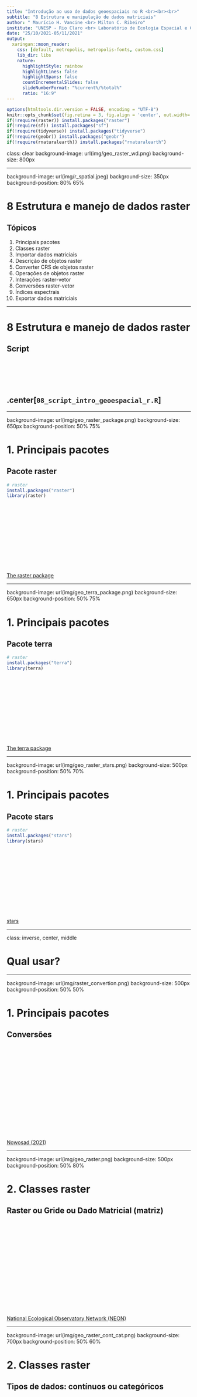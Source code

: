 ```yaml
---
title: "Introdução ao uso de dados geoespaciais no R <br><br><br>"
subtitle: "8 Estrutura e manipulação de dados matriciais"
author: " Maurício H. Vancine <br> Milton C. Ribeiro"
institute: "UNESP - Rio Claro <br> Laboratório de Ecologia Espacial e Conservação (LEEC)"
date: "25/10/2021-05/11/2021"
output:
  xaringan::moon_reader:
    css: [default, metropolis, metropolis-fonts, custom.css]
    lib_dir: libs
    nature:
      highlightStyle: rainbow
      highlightLines: false
      highlightSpans: false
      countIncrementalSlides: false
      slideNumberFormat: "%current%/%total%"
      ratio: "16:9"   
---
```


```r
options(htmltools.dir.version = FALSE, encoding = "UTF-8")
knitr::opts_chunk$set(fig.retina = 3, fig.align = 'center', out.width='30%', warning = FALSE, message = FALSE, eval = TRUE)
if(!require(raster)) install.packages("raster")
if(!require(sf)) install.packages("sf")
if(!require(tidyverse)) install.packages("tidyverse")
if(!require(geobr)) install.packages("geobr")
if(!require(rnaturalearth)) install.packages("rnaturalearth")
```

class: clear
background-image: url(img/geo_raster_wd.png)
background-size: 800px

---

background-image: url(img/r_spatial.jpeg)
background-size: 350px
background-position: 80% 65%

# 8 Estrutura e manejo de dados raster

## Tópicos

1. Principais pacotes
1. Classes raster
1. Importar dados matriciais
1. Descrição de objetos raster
1. Converter CRS de objetos raster
1. Operações de objetos raster
1. Interações raster-vetor
1. Conversões raster-vetor
1. Índices espectrais
1. Exportar dados matriciais

---

# 8 Estrutura e manejo de dados raster

## Script

<br><br><br><br>

## .center[`08_script_intro_geoespacial_r.R`]

---

background-image: url(img/geo_raster_package.png)
background-size: 650px
background-position: 50% 75%

# 1. Principais pacotes

## Pacote raster
```r
# raster
install.packages("raster")
library(raster)
```

<br><br><br><br><br><br><br><br><br><br><br>
[The raster package](https://rspatial.org/raster/pkg/)

---

background-image: url(img/geo_terra_package.png)
background-size: 650px
background-position: 50% 75%

# 1. Principais pacotes

## Pacote terra
```r
# raster
install.packages("terra")
library(terra)
```

<br><br><br><br><br><br><br><br><br><br><br>
[The terra package](https://rspatial.org/terra/pkg/)

---

background-image: url(img/geo_raster_stars.png)
background-size: 500px
background-position: 50% 70%

# 1. Principais pacotes

## Pacote stars
```r
# raster
install.packages("stars")
library(stars)
```

<br><br><br><br><br><br><br><br><br><br><br>
[stars](https://r-spatial.github.io/stars/)

---

class: inverse, center, middle

# Qual usar?

---

background-image: url(img/raster_convertion.png)
background-size: 500px
background-position: 50% 50%

# 1. Principais pacotes 

## Conversões

<br><br><br><br><br><br><br><br><br><br><br><br><br><br><br>
[Nowosad (2021)](https://geocompr.github.io/post/2021/spatial-classes-conversion/)

---

background-image: url(img/geo_raster.png)
background-size: 500px
background-position: 50% 80%

# 2. Classes raster

## Raster ou Gride ou Dado Matricial (matriz)

<br><br><br><br><br><br><br><br><br><br><br><br><br><br><br>
[National Ecological Observatory Network (NEON)](https://www.neonscience.org/resources/learning-hub/tutorials/dc-raster-data-r)

---

background-image: url(img/geo_raster_cont_cat.png)
background-size: 700px
background-position: 50% 60%

# 2. Classes raster

## Tipos de dados: contínuos ou categóricos

<br><br><br><br><br><br><br><br><br><br><br><br><br><br><br>
[Lovelace et al. (2020)](https://geocompr.robinlovelace.net/)

---

background-image: url(img/geo_raster_plot.png)
background-size: 800px
background-position: 50% 70%

# 2. Classes raster

## Valores

<br><br><br><br><br><br><br><br><br><br><br><br><br><br><br>
[Lovelace et al. (2020)](https://geocompr.robinlovelace.net/)

---

background-image: url(img/geo_raster_single_multi_raster.png)
background-size: 800px
background-position: 50% 60%

# 2. Classes raster

## RasterLayer, RasterStack ou RasterBrick

<br><br><br><br><br><br><br><br><br><br><br><br><br><br><br>
[National Ecological Observatory Network (NEON)](https://www.neonscience.org/resources/learning-hub/tutorials/dc-raster-data-r)

---

background-image: url(img/geo_raster_single_raster.png)
background-size: 400px
background-position: 50% 60%

# 2. Classes raster

## RasterLayer

### A classe **RasterLayer** representa apenas uma camada raster

<br><br><br><br><br><br><br><br><br><br><br><br><br>
[National Ecological Observatory Network (NEON)](https://www.neonscience.org/resources/learning-hub/tutorials/dc-raster-data-r)

---

# 2. Classes raster

## RasterLayer

### A classe **RasterLayer** representa apenas uma camada raster

```r
# volcano
volcano
```

---

# 2. Classes raster

## RasterLayer

### A classe **RasterLayer** representa apenas uma camada raster

```r
# raster layer
ra_layer <- raster::raster(volcano)
ra_layer
```

---

# 2. Classes raster

## RasterLayer

### A classe **RasterLayer** representa apenas uma camada raster

```r
# plot
plot(ra_layer)
```

---

# 2. Classes raster

## RasterLayer

### A classe **RasterLayer** representa apenas uma camada raster

```r
# plot
plot(ra_layer, col = viridis::viridis(10))
```

---

# 2. Classes raster

## RasterLayer

### A classe **RasterLayer** representa apenas uma camada raster

```r
# plot
plot(ra_layer, col = viridis::viridis(100))
```

---

background-image: url(img/geo_raster_multi_raster.png)
background-size: 400px
background-position: 50% 90%

# 2. Classes raster

## RasterStack

### A classe **RasterStack** é uma lista de **RasterLayer** com extensão e resolução iguais

<br><br><br><br><br><br><br><br><br><br><br><br><br>
[National Ecological Observatory Network (NEON)](https://www.neonscience.org/resources/learning-hub/tutorials/dc-raster-data-r)

---

# 2. Classes raster

## RasterStack

```r
# raster stack
ra_layer1 <- ra_layer
ra_layer2 <- ra_layer * ra_layer
ra_layer3 <- sqrt(ra_layer)
ra_layer4 <- log10(ra_layer)

ra_stack <- raster::stack(ra_layer1, 
                          ra_layer2, 
                          ra_layer3, 
                          ra_layer4)
ra_stack
```

---

# 2. Classes raster

## RasterStack

```r
# plot
plot(ra_stack, col = viridis::viridis(100))
```

---

background-image: url(img/geo_raster_multi_raster.png)
background-size: 400px
background-position: 50% 90%

# 2. Classes raster

## RasterBrick

### A classe **RasterStack** é uma lista de **RasterLayer** com extensão e resolução iguais

---

background-image: url(img/geo_raster_brick.png)
background-size: 700px
background-position: 50% 75%

# 2. Classes raster

## RasterBrick

### A principal diferença entre **RasterStack** e **RasterBrick** é que o segundo é vinculado a um **único arquivo (multicamadas)**

<br><br><br><br><br><br><br><br><br><br><br><br>
[National Ecological Observatory Network (NEON)](https://www.neonscience.org/resources/learning-hub/tutorials/dc-raster-data-r)

---

# 2. Classes raster

## RasterBrick

```r
# raster brick
ra_layer1 <- ra_layer
ra_layer2 <- ra_layer * ra_layer
ra_layer3 <- sqrt(ra_layer)
ra_layer4 <- log10(ra_layer)

ra_brick <- raster::brick(ra_layer1, 
                          ra_layer2, 
                          ra_layer3, 
                          ra_layer4)
ra_brick
```

---

# 2. Classes raster

## RasterBrick

```r
# plot
plot(ra_brick, col = viridis::viridis(100))
```

---

background-image: url(img/geo_raster_dem01.png), url(img/geo_dem.webp)
background-size: 350px, 700px
background-position: 5% 75%, 80% 75%

# 3. Importar dados matriciais

## MDE (Modelo Digital de Elevação) 

> Infere a **elevação** por sensores ativos - MDT (Modelo Digital de Terreno) e MDS (Modelo Digital de Superfície)

<br><br><br><br><br><br><br><br><br><br><br><br><br><br>
[Guth et al. (2021)](https://doi.org/10.3390/rs13183581)

---

background-image: url(img/geo_raster_srtm01.png), url(img/geo_raster_srtm02.png), url(img/geo_raster_srtm03.png), url(img/geo_srtm.jpg)
background-size: 450px, 300px, 350px, 300px
background-position: 5% 55%, 55% 25%, 95% 50%, 55% 75%

# 3. Importar dados matriciais

## SRTM (*Shuttle Radar Topography Mission*) 

<br><br><br><br><br><br><br><br><br><br><br><br><br><br><br>
[Farr et al. (2007)](https://doi.org/10.1002/joc.5086), [Guth et al. (2021)](https://doi.org/10.3390/rs13183581)

---

# 3. Importar dados matriciais

## Importar uma camada

### RasterLayer

```r
# importar raster
dem <- raster::raster(here::here("03_dados", "raster", "srtm_27_17.tif"))
dem
```

---

# 3. Importar dados matriciais

## Importar uma camada

### Rio Claro/SP

```r
# rio claro
rc_2020 <- geobr::read_municipality(code_muni = 3543907, showProgress = FALSE) %>% 
  sf::st_transform(crs = 4326)
rc_2020
```

---

# 3. Importar dados matriciais

## Importar uma camada

### RasterLayer

```r
# plot
plot(dem, col = viridis::viridis(10))
plot(rc_2020$geom, col = NA, border = "red", lwd = 2, add = TRUE)
```

---

background-image: url(img/geo_raster_crop_mask_buffer_square.png)
background-size: 700px
background-position: 50% 70%

# 3. Importar dados matriciais

## Importar uma camada

### Ajuste do limite do RasterLayer

<br><br><br><br><br><br><br><br><br><br><br><br><br>
[National Ecological Observatory Network (NEON)](https://www.neonscience.org/resources/learning-hub/tutorials/dc-raster-data-r)

---

# 3. Importar dados matriciais

## Importar uma camada

### Ajuste do limite do RasterLayer

```r
# ajuste do limite
dem_rc <- raster::crop(dem, rc_2020)
dem_rc
```

---

# 3. Importar dados matriciais

## Importar uma camada

### Ajuste do limite do RasterLayer

```r
# plot
plot(dem_rc, col = viridis::viridis(10))
plot(rc_2020$geom, col = NA, border = "red", lwd = 2, add = TRUE)
```

---

background-image: url(img/geo_raster_wc_artigo.png)
background-size: 700px
background-position: 50% 70%

# 3. Importar dados matriciais

## O que é o WorldClim?

- Principal bases de **dados climáticos** para o mundo
- Dados temporais de **temperatura e precipitação**
- Construído a partir de dados de **estações meteorológicas, interpolação e topografia**
- Principal forma de uso: **variáveis bioclimáticas**

<br><br><br><br><br><br><br><br><br><br>
[Fick & Hijmans (2017)](https://doi.org/10.1002/joc.5086)

---

background-image: url(img/geo_raster_wc_method.png), url(img/geo_raster_wc_mapas.png)
background-size: 550px, 400px
background-position: 15% 60%, 85% 55%

# 3. Importar dados matriciais

## Estações meteorológicas e interpolação

<br><br><br><br><br><br><br><br><br><br><br><br><br><br><br>
[Fick & Hijmans (2017)](https://doi.org/10.1002/joc.5086)

---

background-image: url(img/geo_raster_bioclim.png)
background-size: 570px
background-position: 50% 75%

# 3. Importar dados matriciais

## Variáveis bioclimáticas

- São **19 variáveis** relacionadas com a **biologia das organismos**

- Combinações temporais de **temperatura (BIO01-BIO11)** e **precipitação (BIO12-BIO19)**

<br><br><br><br><br><br><br><br><br><br><br><br>
[Fick & Hijmans (2017)](https://doi.org/10.1002/joc.5086)

---

background-image: url(img/geo_raster_bio01.png)
background-size: 1000px
background-position: 50% 75%

# 3. Importar dados matriciais

## Variáveis bioclimáticas

### BIO01: Temperatura média anual (º C)

<br><br><br><br><br><br><br><br><br><br><br><br><br>
[Fick & Hijmans (2017)](https://doi.org/10.1002/joc.5086)

---

background-image: url(img/geo_raster_merraclim.jpg)
background-size: 1000px
background-position: 50% 65%

# 3. Importar dados matriciais

## Variáveis Bioclimáticas

### Disponível em **várias resoluções** e **períodos (passado, presente e futuro)**

<br><br><br><br><br><br><br><br><br><br><br><br><br>
[Vega (2017)](https://www.nature.com/articles/sdata201778)

---

background-image: url(img/geo_raster_worldclim.png)
background-size: 800px
background-position: 50% 55%

# 3. Importar dados matriciais

## Site

<br><br><br><br><br><br><br><br><br><br><br><br><br><br><br>
[WorldClim](https://www.worldclim.org/)

---

# 3. Importar dados matriciais

## Importar várias camadas

### Listar arquivos

```r
# listar arquivos
files <- dir(path = here::here("03_dados", "raster"), pattern = "wc", full.names = TRUE) %>% 
  grep(".tif", ., value = TRUE)
files
```

---

# 3. Importar dados matriciais

## Importar várias camadas

### RasterStack

```r
# importar
bioclim <- raster::stack(files)
bioclim
```

---

# 3. Importar dados matriciais

## Importar várias camadas

### RasterStack

```r
# plot
plot(bioclim[[1:2]], col = viridis::viridis(10))
```

---

background-image: url(img/geo_landsat.jpg)
background-size: 600px
background-position: 50% 80%

# 3. Importar dados matriciais

## Imagens de satélite

### Landsat

- Série de satélites dedicado exclusivamente à observação dos **recursos naturais terrestres**, desenvolvido pela NASA

---

background-image: url(img/geo_rs_landsat_timeline.gif)
background-size: 700px
background-position: 50% 80%

# 3. Importar dados matriciais

## Imagens de satélite

### Landsat - 9 Missões

<br><br><br><br><br><br><br><br><br><br><br><br><br>
[landsat-9](https://landsat.gsfc.nasa.gov/landsat-9)

---

background-image: url(img/geo_sr_landsat8.png), url(img/geo_rs_spectrum_satelites_landsat.png), url(img/geo_landsat_composition_bands.png)
background-size: 250px, 650px, 500px
background-position: 10% 35%, 4% 99%, 95% 75%

# 3. Importar dados matriciais

## Imagens de satélite

### Landsat 8 - Bandas

---

background-image: url(img/geo_sr_landsat8.png), url(img/geo_rs_bands.jpg)
background-size: 300px, 600px
background-position: 90% 20%, 50% 80%

# 3. Importar dados matriciais

## Imagens de satélite

### Landsat 8 - Bandas como camadas

---

# 3. Importar dados matriciais

## Importar várias camadas

### RasterBrick

```r
# importar
landsat_rc <- raster::brick(here::here("03_dados", "imagem", "landsat_rc.tif"))
landsat_rc
```

---

# 3. Importar dados matriciais

## Importar várias camadas

### RasterBrick

```r
# plot
plot(landsat_rc$landsat_rc.2)
```

---

# 3. Importar dados matriciais

## Importar várias camadas

### RasterBrick

```r
# plot - cores naturais
plotRGB(landsat_rc, r = 4, g = 3, b = 2, stretch = "hist")
```

---

# 3. Importar dados matriciais

## Importar várias camadas

### RasterBrick

```r
# plot - falsa cor infravermelho
plotRGB(landsat_rc, r = 5, g = 4, b = 3, stretch = "hist")
```

---

# 3. Importar dados matriciais

## Importar várias camadas

### RasterBrick

```r
# plot - cores naturais simuladas
plotRGB(landsat_rc, r = 7, g = 6, b = 4, stretch = "hist")
```

---

# 3. Importar dados matriciais

## Importar várias camadas

### RasterBrick

```r
# plot - cores naturais simuladas
plotRGB(landsat_rc, r = 6, g = 5, b = 4, stretch = "hist")
```

---

# 3. Importar dados matriciais

## Importar várias camadas

### RasterBrick

```r
# plot - cores naturais simuladas
plotRGB(landsat_rc, r = 7, g = 5, b = 3, stretch = "hist")
```

---

# 4. Descrição de objetos raster

## Informações geográficas

```r
# rio claro
dem_rc
```

- *class*: classe raster do objeto
- *dimensions*: número de linhas, colunas, células e camadas
- *resolution*: largura e altura da célula
- *extent*: coordenadas mínimas e máximas da longitude e latitude
- *crs*: Sistema de Referência de Coordenadas
- *source*: fonte dos dados (memória ou disco)
- *names*: nome das camadas
- *values*: valores máximos e mínimos das células

---

# 4. Descrição de objetos raster

## Informações geográficas

#### Classe

```r
# classe
class(dem_rc)
```

--

#### Dimensões

```r
# dimensoes
dim(dem_rc)
```

--

#### Número de camadas

```r
# numero de camadas
nlayers(dem_rc)
```

---

background-image: url(img/geo_raster.png)
background-size: 450px
background-position: 50% 80%

# 4. Descrição de objetos raster

## Informações geográficas

### Número de linhas, colunas e células

<br><br><br><br><br><br><br><br><br><br><br><br><br>
[National Ecological Observatory Network (NEON)](https://www.neonscience.org/resources/learning-hub/tutorials/dc-raster-data-r)

---

# 4. Descrição de objetos raster

## Informações geográficas

#### Número de linhas

```r
# numero de linhas
nrow(dem_rc)
```

--

#### Número de colunas

```r
# numero de colunas
ncol(dem_rc)
```

--

#### Número de células

```r
# numero de celulas
ncell(dem_rc)
```

---

background-image: url(img/geo_raster_resolution.png)
background-size: 700px
background-position: 60% 65%

# 4. Descrição de objetos raster

## Informações geográficas

### Resolução

<br><br><br><br><br><br><br><br><br><br><br><br><br>
[National Ecological Observatory Network (NEON)](https://www.neonscience.org/resources/learning-hub/tutorials/dc-raster-data-r)

---

# 4. Descrição de objetos raster

## Informações geográficas

### Resolução

```r
# resolucao do raster
res(dem_rc)
```

--

```r
# resolucao do stack
res(bioclim)
```

---

background-image: url(img/geo_raster_extent.png)
background-size: 500px
background-position: 50% 60%

# 4. Descrição de objetos raster

## Informações geográficas

### Extensão

<br><br><br><br><br><br><br><br><br><br><br><br><br>
[National Ecological Observatory Network (NEON)](https://www.neonscience.org/resources/learning-hub/tutorials/dc-raster-data-r)

---

# 4. Descrição de objetos raster

## Informações geográficas

### Extensão

```r
# extensao do raster
extent(dem_rc)
```

--

```r
# extensao do stack
extent(bioclim)
```

---

# 4. Descrição de objetos raster

## Informações geográficas

### Projeção

```r
# projecao
projection(dem_rc)
```

--

```r
# projecao
projection(bioclim)
```

---

# 4. Descrição de objetos raster

## Informações geográficas

### Nomes

```r
# nomes da camada do raster
names(dem_rc)
```

--

```r
# nomes das camadas do stack
names(bioclim)
```

---

background-image: url(img/geo_raster_values.gif)
background-size: 650px
background-position: 50% 70%

# 4. Descrição de objetos raster

## Informações geográficas

### Valores

<br><br><br><br><br><br><br><br><br><br><br><br><br>
[Raster basics - ESRI](https://desktop.arcgis.com/en/arcmap/10.3/manage-data/geodatabases/raster-basics.htm)

---

# 4. Descrição de objetos raster

## Informações geográficas

### Valores

```r
# valores do raster
getValues(dem_rc) %>% head()
```

--

```r
# valores do raster
values(dem_rc) %>% head()
```

--

```r
# valores do raster
dem_rc[] %>% head()
```

---

# 4. Descrição de objetos raster

## Informações geográficas

### Valores

```r
# valores do raster - histograma
dem_rc %>% 
  raster::values() %>% 
  hist(col = "steelblue", border = "white", main = NA, xlab = "Elevação (m)", ylab = "Frequência")
```

---

# 4. Descrição de objetos raster

## Informações geográficas

### Valores

```r
# valores do stack
values(bioclim[[1:3]]) %>% head()
```

---

# 4. Descrição de objetos raster

## Informações geográficas

### Valores

```r
# valores do stack - grafico pareado
bioclim[[1:3]] %>% 
  raster::values() %>% 
  tibble::as_tibble() %>% 
  dplyr::sample_n(1e3) %>% 
  pairs(cex = 1.4, pch = 20, col = adjustcolor("steelblue", .7))
```

---

background-image: url(img/geo_raster_reprojection.png)
background-size: 550px
background-position: 50% 50%

# 5. Converter CRS de objetos raster

## Reprojeção

<br><br><br><br><br><br><br><br><br><br><br><br><br><br><br>
[Hardware Implementation of the Video Polynomial Transformation + LPF](http://vlsi.eelabs.technion.ac.il/projects/hardware-implementation-of-the-video-polynomial-transformation-lpf/)

---

background-image: url(img/geo_raster_crs.png)
background-size: 800px
background-position: 50% 90%

# 5. Converter CRS de objetos raster

## Reprojeção

1. Reprojeção vetorial de centroides celulares (muda a **posição e tamanho** do pixel)
1. Cálculo de novos valores dos pixels por meio de reamostragem (muda o **valor** do pixel)

<br><br><br><br><br><br><br><br><br><br><br><br>
[Lovelace et al. (2020)](https://geocompr.robinlovelace.net/)

---

# 5. Converter CRS de objetos raster

## Converter CRS local

### WGS84/GCS -> SIRGAS2000/UTM23s (proj4string)

```r
# projecao do raster
raster::projection(dem_rc)
raster::crs(dem_rc)
```

---

background-image: url(img/geo_utm_zones.png)
background-size: 500px
background-position: 50% 80%

# 5. Converter CRS de objetos raster

## Converter CRS local

### WGS84/GCS -> SIRGAS2000/UTM23s (proj4string)

```r
# proj4string utm 23s
utm23s <- "+init=epsg:31983"
```

<br><br><br><br><br><br><br><br><br><br>
[EPSG: 32723](https://epsg.io/32723)
[ESRI (2021)](https://pro.arcgis.com/en/pro-app/help/mapping/properties/transverse-mercator.htm)

---

# 5. Converter CRS de objetos raster

## Converter CRS local

### WGS84/GCS -> SIRGAS2000/UTM23s (proj4string)

```r
# reprojecao
dem_rc_utm23s <- raster::projectRaster(dem_rc, crs = utm23s)
dem_rc_utm23s
```

---

# 5. Converter CRS de objetos raster

## Converter CRS local - especificando parâmetros

### WGS84/GCS -> SIRGAS2000/UTM23s (proj4string)

```r
# reprojecao
dem_rc_utm23s <- raster::projectRaster(dem_rc, crs = utm23s, res = 90, method = "bilinear")
dem_rc_utm23s
```

---

# 5. Converter CRS de objetos raster

## Converter CRS local - especificando parâmetros

### WGS84/GCS -> SIRGAS2000/UTM23s (proj4string)

```r
# reprojecao de vector
rc_2020_utm23s <- sf::st_transform(rc_2020, crs = utm23s)
rc_2020_utm23s
```

---

# 5. Converter CRS de objetos raster

## Converter CRS local

### WGS84/GCS -> SIRGAS2000/UTM23s (proj4string)

```r
# plot
plot(dem_rc_utm23s, col = viridis::viridis(10))
plot(rc_2020_utm23s$geom, col = NA, border = "red", lwd = 2, add = TRUE)
```

---

# 5. Converter CRS de objetos raster

## Converter CRS global

### Datum WGS84 e coordenadas geográficas

```r
# WGS84/GCS
bioclim$wc2.1_10m_bio_1
```

---

# 5. Converter CRS de objetos raster

## Converter CRS global

### Datum WGS84 e coordenadas geográficas

```r
# plot
plot(bioclim$wc2.1_10m_bio_1, col = viridis::viridis(10))
```

---

background-image: url(img/geo_proj_moll.png)
background-size: 500px
background-position: 50% 70%

# 5. Converter CRS de objetos raster

## Converter CRS global

### Projeção de Mollweide: preserva as relações de área

```r
# proj4string mollweide
moll <- "+proj=moll"
```

<br><br><br><br><br><br><br><br><br><br>
[EPSG: 54009](https://epsg.io/54009)
[ESRI (2021)](https://pro.arcgis.com/en/pro-app/help/mapping/properties/mollweide.html)

---

# 5. Converter CRS de objetos raster

## Converter CRS global

### Projeção de Mollweide

```r
# reprojecao
bio01_moll <- raster::projectRaster(bioclim$wc2.1_10m_bio_1, crs = moll, res = 25e3, method = "bilinear")
bio01_moll
```

---

# 5. Converter CRS de objetos raster

## Converter CRS global

### Projeção de Mollweide

```r
# plot
plot(bio01_moll, col = viridis::viridis(10))
```

---

background-image: url(img/geo_proj_laea.png)
background-size: 280px
background-position: 50% 75%

# 5. Converter CRS de objetos raster

## Converter CRS global

### Projeção Azimutal de Lambert: preserva os tamanhos e senso de direção (centro)

```r
# proj4string lambert 
laea <- "+proj=laea +x_0=0 +y_0=0 +lon_0=0 +lat_0=0"
```

<br><br><br><br><br><br><br><br>
[ESRI(2021)](https://pro.arcgis.com/en/pro-app/help/mapping/properties/lambert-azimuthal-equal-area.html)

---

# 5. Converter CRS de objetos raster

## Converter CRS global

### Projeção Azimutal de Lambert: preserva os tamanhos e senso de direção (centro)

```r
# reprojecao
bio01_laea <- raster::projectRaster(bioclim$wc2.1_10m_bio_1, crs = laea, res = 25e3, method = "bilinear")
bio01_laea
```

---

# 5. Converter CRS de objetos raster

## Converter CRS global

### Projeção Azimutal de Lambert: preserva os tamanhos e senso de direção (centro)

```r
# plot
plot(bio01_laea, col = viridis::viridis(10))
```

---

background-image: url(img/geo_raster_focal.png), url(img/geo_raster_aggregate.png)
background-size: 450px, 460px
background-position: 15% 80%, 85% 80%

# 6. Operações de objetos raster

## As operações podem ser separadas em três tipos

### **1. Operações de atributos**: acessar valores, camadas e nome das camadas
### **2. Operações espaciais**: aplicar regras espaciais para mudar valores dos pixels
### **3. Operações geométricas**: mudar a posição, tamanho e número dos pixels

<br><br><br><br><br><br><br><br><br>
[Lovelace et al. (2020)](https://geocompr.robinlovelace.net/)

---

background-image: url(img/geo_raster_values.png)
background-size: 600px
background-position: 95% 105%

# 6. Operações de objetos raster

## **1. Operações de atributos**

### Modificação de objetos *raster* baseado em **informações não espaciais**, como **valores das células e nome das camadas**

### **Operações**

### *1.1. Subconjunto de células ou camadas*
### *1.2. Renomear camadas*
### *1.3. Estatística das células*

<br><br><br>
[Lovelace et al. (2020)](https://geocompr.robinlovelace.net/)

---

# 6. Operações de objetos raster

## **1. Operações de atributos**

### *1.1. Subconjunto - Seleção de valores*

```r
# raster - linha 1 e coluna 1
dem_rc[1, 1]
```

--

```r
# celula 1
dem_rc[1]
```

---

# 6. Operações de objetos raster

## **1. Operações de atributos**

### *1.1. Subconjunto - Seleção de valores*

```r
# stack - linha 1 e coluna 1
bioclim[1, 1]
```

---

# 6. Operações de objetos raster

## **1. Operações de atributos**

### *1.1. Subconjunto - Seleção de valores*

```r
# celula 1
bioclim[1]
```

---

# 6. Operações de objetos raster

## **1. Operações de atributos**

### *1.1. Subconjunto - Seleção de camadas*

```r
# selecao de camada num objeto stack utilizando a funcao subset
bioclim_bio01 <- raster::subset(bioclim, "wc2.1_10m_bio_1")
bioclim_bio01
```

---

# 6. Operações de objetos raster

## **1. Operações de atributos**

### *1.1. Subconjunto - Seleção de camadas*

```r
# selecao de camada num objeto stack utilizando a funcao raster
bioclim_bio01 <- raster::raster(bioclim, layer = 1)
bioclim_bio01
```

---

# 6. Operações de objetos raster

## **1. Operações de atributos**

### *1.1. Subconjunto - Seleção de camadas*

```r
# selecao de camada num objeto stack utilizando os operadores [[]] e o nome
bioclim_bio01 <- bioclim[["wc2.1_10m_bio_1"]]
bioclim_bio01
```

---

# 6. Operações de objetos raster

## **1. Operações de atributos**

### *1.1. Subconjunto - Seleção de camadas*

```r
# selecao de camada num objeto stack utilizando os operadores [[]] e a posicao
bioclim_bio01 <- bioclim[[1]]
bioclim_bio01
```

---

# 6. Operações de objetos raster

## **1. Operações de atributos**

### *1.1. Subconjunto - Seleção de camadas*

```r
# selecao de camada num objeto stack utilizando o operador $
bioclim_bio01 <- bioclim$wc2.1_10m_bio_1
bioclim_bio01
```

---

# 6. Operações de objetos raster

## **1. Operações de atributos**

### *1.1. Subconjunto - Seleção de camadas*

```r
# plot
plot(bioclim_bio01, col = viridis::viridis(10))
```

---

# 6. Operações de objetos raster

## **1. Operações de atributos**

### *1.2. Renomear camadas*

```r
# nomes
names(dem_rc)
```

--

```r
# renomear
names(dem_rc) <- "elevation"
```

--

```r
# nomes
names(dem_rc)
```

---

# 6. Operações de objetos raster

## **1. Operações de atributos**

### *1.2. Renomear camadas*

```r
# nomes
names(bioclim)
```

--

```r
# renomear
names(bioclim) <- c("bio01", paste0("bio", 10:19), paste0("bio0", 2:9))
```

--

```r
# nomes
names(bioclim)
```

---

# 6. Operações de objetos raster

## **1. Operações de atributos**

### *1.3. Estatística das células - Média*

```r
# media de todas as celulas de altitude
raster::cellStats(x = dem_rc, stat = mean)
```

--

```r
# media de todas as celulas de cada camada bioclimatica
raster::cellStats(x = bioclim, stat = mean)
```

---

# 6. Operações de objetos raster

## **1. Operações de atributos**

### *1.3. Estatística das células - Frequência*

```r
# frequencia das celulas
raster::freq(x = dem_rc) %>% head()
```

---

# 6. Operações de objetos raster

## **1. Operações de atributos**

### *1.3. Estatística das células - Frequência*

```r
# frequencia das celulas
raster::freq(x = bioclim[[1]]) %>% head()
```

---

background-image: url(img/geo_zonal.png)
background-size: 330px
background-position: 85% 80%

# 6. Operações de objetos raster

## **2. Operações espaciais**

### Aplicação de **regras espaciais** para **mudar valores dos pixels**, geralmente com o intuito de **resumir as informações das células**

<br>

### **Operações**

*2.1. Operações locais (por célula)*  
*2.2. Operações focais (por bloco de múltiplas células regulares - e.g. 3x3)*  
*2.3. Operações zonais (por bloco de múltiplas células irregulares)*  
*2.4. Operações globais (por um ou vários rasters inteiros)*

<br><br><br>
[The Zonal Statistics function](http://www.geography.hunter.cuny.edu/~jochen/GTECH361/lectures/lecture11/concepts/Zonal%20Statistics.htm)

---

# 6. Operações de objetos raster

## **2. Operações espaciais**

### *2.1. Operações locais - Álgebra de raster*

```r
# soma
dem_rc2 <- dem_rc + dem_rc
dem_rc2
```

---

# 6. Operações de objetos raster

## **2. Operações espaciais**

### *2.1. Operações locais - Álgebra de raster *

```r
# plot
plot(dem_rc2, col = viridis::viridis(10))
plot(rc_2020$geom, col = NA, border = "red", lwd = 2, add = TRUE)
```

---

# 6. Operações de objetos raster

## **2. Operações espaciais**

### *2.1. Operações locais - Álgebra de raster*

```r
# log10
dem_rc_log10 <- log10(dem_rc)
dem_rc_log10
```

---

# 6. Operações de objetos raster

## **2. Operações espaciais**

### *2.1. Operações locais - Álgebra de raster*

```r
# plot
plot(dem_rc_log10, col = viridis::viridis(10))
plot(rc_2020$geom, col = NA, border = "red", lwd = 2, add = TRUE)
```

---

# 6. Operações de objetos raster

## **2. Operações espaciais**

### *2.1. Operações locais - Álgebra de raster - Operador lógico*

```r
# acima de 600
dem_rc_acima_600 <- dem_rc > 600
dem_rc_acima_600
```

---

# 6. Operações de objetos raster

## **2. Operações espaciais**

### *2.1. Operações locais - Álgebra de raster - Operador lógico*

```r
# plot
plot(dem_rc_acima_600, col = viridis::viridis(10))
plot(rc_2020$geom, col = NA, border = "red", lwd = 2, add = TRUE)
```

---

# 6. Operações de objetos raster

## **2. Operações espaciais**

### *2.1. Operações locais - Álgebra de raster - Função `calc()`*

```r
# produto dos pixel - calc
dem_rc_prod <- raster::calc(x = dem_rc, fun = function(x){x * x})
dem_rc_prod 
```

---

# 6. Operações de objetos raster

## **2. Operações espaciais**

### *2.1. Operações locais - Álgebra de raster - Função `calc()`*

```r
# plot
plot(dem_rc_prod, col = viridis::viridis(10))
plot(rc_2020$geom, col = NA, border = "red", lwd = 2, add = TRUE)
```

---

background-image: url(img/geo_raster_reclass.gif)
background-size: 700px
background-position: 50% 65%

# 6. Operações de objetos raster

## **2. Operações espaciais**

### *2.1. Operações locais - Reclassificação*

<br><br><br><br><br><br><br><br><br><br><br><br><br>
[Reclass by individual values - ESRI](https://desktop.arcgis.com/en/arcmap/10.3/tools/spatial-analyst-toolbox/reclass-by-individual-values.htm)

---

# 6. Operações de objetos raster

## **2. Operações espaciais**

###  - Reclassificação

```r
# matriz de reclassificacao
rcl  <- matrix(
  c(400, 600, 1, 
    600, 800, 2, 
    800, 1000, 3), 
  ncol = 3, byrow = TRUE)
rcl
```

---

# 6. Operações de objetos raster

## **2. Operações espaciais**

### *2.1. Operações locais - Reclassificação*

```r
# reclassificao
dem_rc_rcl <- raster::reclassify(x = dem_rc, rcl = rcl)
dem_rc_rcl
```

---

# 6. Operações de objetos raster

## **2. Operações espaciais**

### *2.1. Operações locais - Reclassificação*

```r
# plot
plot(dem_rc_rcl, col = viridis::viridis(10))
plot(rc_2020$geom, col = NA, border = "red", lwd = 2, add = TRUE)
```

---

background-image: url(img/geo_raster_focal.png)
background-size: 700px
background-position: 50% 75%

# 6. Operações de objetos raster

## **2. Operações espaciais**

### *2.2 Operação focal - Janela móvel (Moving window)*

<br><br><br><br><br><br><br><br><br><br><br><br><br>
[Lovelace et al. (2020)](https://geocompr.robinlovelace.net/)

---

background-image: url(img/geo_raster_moving_window.gif)
background-size: 450px
background-position: 50% 70%

# 6. Operações de objetos raster

## **2. Operações espaciais**

### *2.2 Operação focal - Janela móvel (Moving window)*

<br><br><br><br><br><br><br><br><br><br><br><br><br>
[Nowosad & Hesselbarth (2020)](https://r-spatialecology.github.io/ialena-2020/#1)

---

# 6. Operações de objetos raster

## **2. Operações espaciais**

### *2.2 Operação focal - Janela móvel (Moving window)*

```r
# janela movel
dem_rc_focal_sd <- raster::focal(x = dem_rc, w = matrix(data = 1, nrow = 3, ncol = 3), fun = sd)
dem_rc_focal_sd
```

---

# 6. Operações de objetos raster

## **2. Operações espaciais**

### *2.2 Operação focal - Janela móvel (Moving window)*

```r
# plot
plot(dem_rc_focal_sd, col = viridis::viridis(10))
plot(rc_2020$geom, col = NA, border = "red", lwd = 2, add = TRUE)
```

---

# 6. Operações de objetos raster

## **2. Operações espaciais**

### *Declividade (Slope)*

```r
# declividade
dem_rc_dec <- raster::terrain(x = dem_rc, opt = "slope", unit = "degrees")
dem_rc_dec
```

---

background-image: url(img/geo_raster_slope.png), url(img/geo_raster_slope2.jpg), url(img/geo_raster_slope3.png)
background-size: 450px, 450px, 380px
background-position: 80% 10%, 80% 85%, 20% 85%

# 6. Operações de objetos raster

## **2. Operações espaciais**

### *Declividade (Slope)*

---

# 6. Operações de objetos raster

## **2. Operações espaciais**

### *Declividade (Slope)*

```r
# plot
plot(dem_rc_dec, col = viridis::viridis(10))
plot(rc_2020$geom, col = NA, border = "red", lwd = 2, add = TRUE)
```

---

# 6. Operações de objetos raster

## **2. Operações espaciais**

### *2.3. Operações zonais - Estatística por zonas*

```r
# estatistica zonal
dem_rc_zonal <- data.frame(raster::zonal(dem_rc, dem_rc_rcl, fun = "summary"))
dem_rc_zonal
```

---

# 6. Operações de objetos raster

## **2. Operações espaciais**

### *2.3. Operações zonais - Estatística por zonas*

```r
# estatistica zonal
colnames(dem_rc_zonal) <- c("zona", "min", "1qt", "mediana", "media", "3qt", "max")
dem_rc_zonal
```

---

# 6. Operações de objetos raster

## **2. Operações espaciais**

### *2.4. Operações globais - Distância Euclideana*

```r
# reclassificacao
dem_rc_abaixo_500 <- raster::calc(x = dem_rc, fun = function(x) ifelse(x < 500, 1, NA))
dem_rc_abaixo_500
```

---

# 6. Operações de objetos raster

## **2. Operações espaciais**

### *2.4. Operações globais - Distância Euclideana*

```r
# plot
plot(dem_rc_abaixo_500, col = viridis::viridis(10))
plot(rc_2020$geom, col = NA, border = "red", lwd = 2, add = TRUE)
```

---

# 6. Operações de objetos raster

## **2. Operações espaciais**

### *2.4. Operações globais - Distância Euclideana*

```r
# distancia euclideana
dem_rc_global_dist <- raster::distance(dem_rc_abaixo_500)
dem_rc_global_dist
```

---

# 6. Operações de objetos raster

## **2. Operações espaciais**

### *2.4. Operações globais - Distância Euclideana*

```r
# plot
plot(dem_rc_global_dist, col = viridis::viridis(10))
plot(dem_rc_abaixo_500, add = TRUE, col = "white", legend = FALSE)
plot(rc_2020$geom, col = NA, border = "red", lwd = 2, add = TRUE)
```

---

background-image: url(img/geo_raster_aggregate2.png)
background-size: 800px
background-position: 85% 70%

# 6. Operações de objetos raster

## **3. Operações geométricas**

### Envolve mudar a **posição, tamanho e número dos pixels** e **atribuir novos valores**, geralmente aumentando ou diminuindo o tamanho desses pixels

<br>

### **Operações**

### *3.1. Agregação*
### *3.2. Desagregação*
### *3.3. Alinhamento*

---

background-image: url(img/geo_raster_resolution_diff.png), url(img/geo_raster_aggregate.png)
background-size: 600px, 350px
background-position: 50% 40%, 50% 95%

# 6. Operações de objetos raster

## **3. Operações geométricas**

### *Agregação e desagregação*

---

background-image: url(img/geo_raster_long_lat_dist.gif)
background-size: 550px
background-position: 50% 85%

# 6. Operações de objetos raster

## **3. Operações geométricas**

### *Resolução - Relação de graus e distância em metros*

---

# 6. Operações de objetos raster

## **3. Operações geométricas**

### *3.1 Agregação - Aumentar o tamanho do pixel*

```r
# resolucao
res(dem_rc_utm23s)[1]

# agregacao - aumentar o tamanho do pixel
dem_rc_utm23s_agre_media <- raster::aggregate(x = dem_rc_utm23s, fact = 10, fun = "mean")
dem_rc_utm23s_agre_media
```

---

# 6. Operações de objetos raster

## **3. Operações geométricas**

### *3.1. Agregação - Aumentar o tamanho do pixel*

```r
# plot
plot(dem_rc_utm23s_agre_media, col = viridis::viridis(10))
plot(rc_2020_utm23s$geom, col = NA, border = "red", lwd = 2, add = TRUE)
```

---

background-image: url(img/geo_raster_disaggregate.png)
background-size: 700px
background-position: 50% 100%

# 6. Operações de objetos raster

## **3. Operações geométricas**

### 3.2 Desagregação - Diminuir o tamanho do pixel

---

# 6. Operações de objetos raster

## **3. Operações geométricas**

### *3.2. Desagregação - Diminuir o tamanho do pixel*

```r
# resolucao
res(dem_rc_utm23s)[1]

# desagregacao - diminuir o tamanho do pixel
dem_rc_utm23s_dis_bil <- raster::disaggregate(dem_rc_utm23s, fact = 2, fun = "bilinear")
dem_rc_utm23s_dis_bil
```

---

# 6. Operações de objetos raster

## **3. Operações geométricas**

### *3.2. Desagregação - Diminuir o tamanho do pixel*

```r
# plot
plot(dem_rc_utm23s_dis_bil, col = viridis::viridis(10))
plot(rc_2020_utm23s$geom, col = NA, border = "red", lwd = 2, add = TRUE)
```

---

# 6. Operações de objetos raster

## **3. Operações geométricas**

### *3.3. Alinhamento - Ajustar extensão, número e origem dos pixels*

```r
# reamostragem
st_rc <- raster::resample(x = bioclim$bio01, y = dem_rc, method = "bilinear")
st_rc
```

---

# 6. Operações de objetos raster

## **3. Operações geométricas**

### *3.3. Alinhamento - Ajustar extensão, número e origem dos pixels*

```r
# plot
plot(st_rc, col = viridis::viridis(10))
plot(rc_2020$geom, col = NA, border = "red", lwd = 2, add = TRUE)
```

---

background-image: url(img/geo_raster_crop_mask_buffer_square.png), url(img/geo_raster_crop_mask_buffer_circular.png), url(img/geo_zonal.png)
background-size: 350px, 350px, 330px
background-position: 5% 80%, 50% 80%, 90% 70%

# 7. Interação raster-vetor

## Podemos fazer operações da **interação entre objetos vetoriais e raster**, com diferentes finalidades, que podem ser diferentes tipos de vetores

### **Interações**

#### **1. Corte e máscara: ajuste da extensão e limite**  
#### **2. Extração dos valores dos pixels para vetores**  
#### **3. Estatísticas zonais para um vetor**

<br><br><br><br><br><br><br>
[National Ecological Observatory Network (NEON)](https://www.neonscience.org/resources/learning-hub/tutorials/dc-raster-data-r), [The Zonal Statistics function](http://www.geography.hunter.cuny.edu/~jochen/GTECH361/lectures/lecture11/concepts/Zonal%20Statistics.htm)

---

background-image: url(img/geo_raster_crop_mask.png)
background-size: 1000px
background-position: 50% 70%

# 7. Interação raster-vetor

## **1. Cortes e máscaras**

### Ajustar o **tamanho de um objeto raster** a uma **área menor de interesse**, geralmente definido por um **objeto vetorial**

<br><br><br><br><br><br><br><br><br><br><br><br>
[Lovelace et al. (2020)](https://geocompr.robinlovelace.net/)

---

# 7. Interação raster-vetor

## **1. Cortes e máscaras**

### Crop - Ajusta a extensão

```r
# crop - ajustar da extensao
dem_rc_crop <- raster::crop(dem, rc_2020)
dem_rc_crop
```

---

# 7. Interação raster-vetor

## **1. Cortes e máscaras**

### Crop - Ajusta a extensão

```r
# plot
plot(dem_rc_crop, col = viridis::viridis(10))
plot(rc_2020$geom, col = NA, border = "red", lwd = 2, add = TRUE)
```

---

# 7. Interação raster-vetor

## **1. Cortes e máscaras**

### Mask - Ajusta o limite

```r
# mask - ajuste o limite
dem_rc_mask <- raster::mask(dem, rc_2020)
dem_rc_mask
```

---

# 7. Interação raster-vetor

## **1. Cortes e máscaras**

### Mask

```r
# plot
plot(dem_rc_mask, col = viridis::viridis(10))
plot(rc_2020$geom, col = NA, border = "red", lwd = 2, add = TRUE)
```

---

# 7. Interação raster-vetor

## **1. Cortes e máscaras**

### Crop e Mask - Ajuste da extensão e do limite

```r
# crop e mask - ajuste da extensao e do limite
dem_rc_crop_mask <- dem %>% 
  raster::crop(rc_2020) %>% 
  raster::mask(rc_2020)
dem_rc_crop_mask
```

---

# 7. Interação raster-vetor

## **1. Cortes e máscaras**

### Crop e Mask - Ajuste da extensão e do limite

```r
# plot
plot(dem_rc_crop_mask, col = viridis::viridis(10))
plot(rc_2020$geom, col = NA, border = "red", lwd = 2, add = TRUE)
```

---

# 7. Interação raster-vetor

## **1. Cortes e máscaras**

### Crop e Mask inverse - Ajuste da extensão e do limite inverso

```r
# crop e mask inversa - ajuste da extensão e do limite inverso
dem_rc_crop_mask_inv <- dem %>% 
  raster::crop(rc_2020) %>% 
  raster::mask(rc_2020, inverse = TRUE)
dem_rc_crop_mask_inv
```

---

# 7. Interação raster-vetor

## **1. Cortes e máscaras**

### Crop e Mask inverse - Ajuste da extensão e do limite inverso

```r
# plot
plot(dem_rc_crop_mask_inv, col = viridis::viridis(10))
plot(rc_2020$geom, col = NA, border = "red", lwd = 2, add = TRUE)
```

---

# 7. Interação raster-vetor

## **2. Extração**

### Importar pontos das nascentes

```r
# importar pontos
rc_nas <- sf::st_read(here::here("03_dados", "vetor", "SP_3543907_NASCENTES.shp"), quiet = TRUE) %>% 
  sf::st_transform(crs = 4326)
rc_nas
```

---

# 7. Interação raster-vetor

## **2. Extração**

### Importar pontos das nascentes

```r
# plot
plot(rc_nas$geometry, pch = 20, col = "blue", main = NA, axes = TRUE, graticule = TRUE)
```

---

# 7. Interação raster-vetor

## **2. Extração**

### Extração da altitude para os pontos das nascentes

```r
# extracao
rc_nas_ele <- rc_nas %>% 
  dplyr::mutate(elev = raster::extract(x = dem_rc_utm23s, y = .))
rc_nas_ele
```

---

# 7. Interação raster-vetor

## **2. Extração**

### Extração da altitude para os pontos das nascentes

```r
# plot
plot(rc_nas_ele["elev"], pch = 20, main = NA, axes = TRUE, graticule = TRUE)
```

---

# 7. Interação raster-vetor

## **2. Extração**

### Histograma dos valores

```r
# histograma
rc_nas_ele %>% 
  dplyr::pull(elev) %>% 
  hist(col = "steelblue", border = "white", main = NA, xlab = "Elevação (m)", ylab = "Frequência")
```

---

# 7. Interação raster-vetor

## **3. Estatística zonal**

### Buffers

```r
# buffers
set.seed(42)
rc_nas_buf <- rc_nas %>% 
  dplyr::sample_n(10) %>% 
  sf::as_Spatial() %>% 
  raster::buffer(width = 1000, dissolve = FALSE) %>% 
  sf::st_as_sf()
rc_nas_buf
```

---

# 7. Interação raster-vetor

## **3. Estatística zonal**

### Estatística zonal - Buffers

```r
# plot
plot(rc_nas_buf$geometry, col = adjustcolor("steelblue", .7), pch = 20, main = NA, axes = TRUE, graticule = TRUE)
plot(rc_2020$geom, col = NA, border = "red", lwd = 2, add = TRUE)
```

---

# 7. Interação raster-vetor

## **3. Estatística zonal**

### Estatística zonal

```r
# estatistica zonal
rc_nas_buf <- rc_nas_buf %>% 
  dplyr::mutate(elev_mean = raster::extract(x = dem_rc, y = rc_nas_buf, fun = mean, na.rm = TRUE))
rc_nas_buf
```

---

# 7. Interação raster-vetor

## **3. Estatística zonal**

### Estatística zonal

```r
# plot
plot(rc_nas_buf["elev_mean"], pch = 20, main = NA, axes = TRUE, graticule = TRUE)
```

---

background-image: url(img/geo_data_convert.png)
background-size: 450px
background-position: 50% 80%

# 8. Conversão raster-vetor

## Podemos fazer operações de conversão entre objetos vetoriais para raster e vice-versa

---

background-image: url(img/geo_rasterization.png)
background-size: 700px
background-position: 50% 60%

# 8. Conversão raster-vetor

## Rasterização

<br><br><br><br><br><br><br><br><br><br><br><br><br><br><br>
[Lovelace et al. (2020)](https://geocompr.robinlovelace.net/)

---

# 8. Conversão raster-vetor

## Rasterização de pontos

### Rasterize

```r
# importar pontos
rc_nas <- sf::st_read(here::here("03_dados", "vetor", "SP_3543907_NASCENTES.shp"), quiet = TRUE)
rc_nas
```

---

# 8. Conversão raster-vetor

## Rasterização de pontos

### Rasterize

```r
# rasterizar pontos
rc_nas_rasterizacao <- raster::rasterize(x = rc_nas, y = dem_rc_utm23s_agre_media, field = 1, fun = "count")
rc_nas_rasterizacao
```

---

# 8. Conversão raster-vetor

## Rasterização de pontos

### Rasterize

```r
# plot
plot(rc_nas_rasterizacao, col = viridis::viridis(10))
plot(rc_nas$geometry, pch = 20, cex = .5, col = adjustcolor("gray", .5), add = TRUE)
```

---

# 8. Conversão raster-vetor

## Rasterização de linhas

### Rasterize

```r
# importar linhas
rc_hid_simp <- sf::st_read(here::here("03_dados", "vetor", "SP_3543907_RIOS_SIMPLES.shp"), quiet = TRUE) %>% 
  sf::st_simplify(x = ., dTolerance = 1000)
rc_hid_simp
```

---

# 8. Conversão raster-vetor

## Rasterização de linhas

### Rasterize

```r
# rasterizar linhas
rc_hid_rasterizacao <- raster::rasterize(x = rc_hid_simp,
                                         y = dem_rc_utm23s_agre_media,
                                         field = 1, fun = "count")
```

---

# 8. Conversão raster-vetor

## Rasterização de linhas

### Rasterize

```r
# plot
plot(rc_hid_rasterizacao, col = viridis::viridis(10))
plot(rc_hid_simp$geom, col = "gray", add = TRUE)
```

---

# 8. Conversão raster-vetor

## Rasterização de polígonos

### Rasterize

```r
# importar poligonos
rc_cob <- sf::st_read(here::here("03_dados", "vetor", "SP_3543907_USO.shp"), quiet = TRUE) %>% 
  dplyr::mutate(classe = as.factor(CLASSE_USO))
rc_cob
```

---

# 8. Conversão raster-vetor

## Rasterização de polígonos

### Rasterize

```r
# rasterizar poligonos
rc_cob_rasterizacao <- raster::rasterize(x = rc_cob, y = dem_rc_utm23s_agre_media, field = "classe")
```

---

# 8. Conversão raster-vetor

## Rasterização de polígonos

### Rasterize

```r
# plot
plot(rc_cob_rasterizacao, col = viridis::viridis(10))
plot(rc_cob$geom, add = TRUE)
```

---

background-image: url(img/geo_raster_fasterize.png)
background-size: 500px
background-position: 50% 80%

# 8. Conversão raster-vetor

## Rasterização de polígonos

### Fasterize

```r
# package fasterize
# install.packages("fasterize")
library(fasterize)
```

---

# 8. Conversão raster-vetor

## Rasterização de polígonos

### Fasterize

```r
# rasterizacao com fasterize
rc_cob_fast <- fasterize::fasterize(sf = rc_cob, raster = dem_rc_utm23s_agre_media, field = "classe")
rc_cob_fast
```

---

# 8. Conversão raster-vetor

## Rasterização de polígonos

### Fasterize

```r
# plot
plot(rc_cob_fast, col = viridis::viridis(10))
plot(rc_cob$geom, add = TRUE)
```

---

background-image: url(img/geo_raster_vectorization_points.png)
background-size: 700px
background-position: 50% 65%

# 8. Conversão raster-vetor

## Vetorização - Raster para pontos

<br><br><br><br><br><br><br><br><br><br><br><br><br><br><br>
[Lovelace et al. (2020)](https://geocompr.robinlovelace.net/)

---

# 8. Conversão raster-vetor

## Vetorização - Raster para pontos

```r
# vetorizacao de pontos
dem_rc_utm23s_agre_media_pontos <- raster::rasterToPoints(dem_rc_utm23s_agre_media, spatial = TRUE) %>% 
  sf::st_as_sf()
dem_rc_utm23s_agre_media_pontos
```

---

# 8. Conversão raster-vetor

## Vetorização - Raster para pontos

```r
# plot
plot(dem_rc_utm23s_agre_media, col = viridis::viridis(10, alpha = .8))
plot(dem_rc_utm23s_agre_media_pontos, pch = 20, cex = .7, main = FALSE, add = TRUE)
plot(rc_2020_utm23s$geom, col = NA, border = "red", lwd = 2, add = TRUE)
```

---

background-image: url(img/geo_raster_vectorization_lines_contour.png)
background-size: 800px
background-position: 50% 70%

# 8. Conversão raster-vetor

## Vetorização - Raster para linhas

<br><br><br><br><br><br><br><br><br><br><br><br><br><br><br>
[Lovelace et al. (2020)](https://geocompr.robinlovelace.net/)

---

# 8. Conversão raster-vetor

## Vetorização - Raster para linhas

```r
# vetorizacao de linhas
dem_rc_utm23s_agre_media_linhas <- raster::rasterToContour(x = dem_rc_utm23s_agre_media) %>% 
  sf::st_as_sf()
dem_rc_utm23s_agre_media_linhas
```

---

# 8. Conversão raster-vetor

## Vetorização - Raster para linhas

```r
# plot
plot(dem_rc_utm23s_agre_media, col = viridis::viridis(10, alpha = .8))
contour(dem_rc_utm23s_agre_media, levels =  seq(500, 900, by = 50),
        col = "white", pch = 20, lwd = 1.5, labcex = 2, main = FALSE, add = TRUE)
plot(rc_2020_utm23s$geom, col = NA, border = "red", lwd = 2, add = TRUE)
```

---

background-image: url(img/geo_raster_vectorization_polygons.png)
background-size: 1000px
background-position: 50% 50%

# 8. Conversão raster-vetor

## Vetorização - Raster para polígonos

<br><br><br><br><br><br><br><br><br><br><br><br><br><br><br>
[Lovelace et al. (2020)](https://geocompr.robinlovelace.net/)

---

# 8. Conversão raster-vetor

## Vetorização - Raster para polígonos

```r
# vetorizacao de poligonos
rc_cob_rasterizacao_poligonos <- raster::rasterToPolygons(rc_cob_rasterizacao) %>% 
  sf::st_as_sf()
rc_cob_rasterizacao_poligonos
```

---

# 8. Conversão raster-vetor

## Vetorização - Raster para polígonos

```r
# plot
plot(rc_cob_rasterizacao, col = viridis::viridis(10))
plot(rc_cob_rasterizacao_poligonos$geometry, col = NA, border = "gray", lwd = 1, main = FALSE, add = TRUE)
```

---

# 8. Conversão raster-vetor

## Vetorização - Raster para polígonos dissolvidos

```r
# vetorizacao de poligonos dissolvendo
rc_cob_rasterizacao_poligonos_dissolvidos <- raster::rasterToPolygons(rc_cob_rasterizacao, dissolve = TRUE) %>% 
  sf::st_as_sf()
rc_cob_rasterizacao_poligonos_dissolvidos
```

---

# 8. Conversão raster-vetor

## Vetorização - Raster para polígonos dissolvidos

```r
# plot
plot(rc_cob_rasterizacao, col = viridis::viridis(10))
plot(rc_cob_rasterizacao_poligonos_dissolvidos$geometry, col = NA, border = "gray", lwd = 1, main = FALSE, add = TRUE)
```

---

background-image: url(img/geo_sr_spectral_index.png)
background-size: 600px
background-position: 70% 90%

# 9. Índices espectrais

## **Definição**

### **Equação matemática** aplicada  por pixel em **várias bandas espectrais** de uma imagem, cuja finalidade é **realçar alguma característica na imagem**

## **Aplicações**

1. Vegetação
1. Solo
1. Incêndios
1. Água
1. ....

<br><br><br>
[Wegmann et al. (2016)](http://book.ecosens.org/rsebook/)

---

background-image: url(img/geo_sr_spectral_index_list.png)
background-size: 500px
background-position: 50% 70%

# 9. Índices espectrais

## Lista de índices espectrais (quase infinita...)

---

background-image: url(img/geo_sr_ndvi.png), url(img/geo_sr_ndvi_response2.jpg), url(img/ndvi.jpg)
background-size: 300px, 550px, 350px 
background-position: 20% 90%, 85% 90%, 95% 15%

# 9. Índices espectrais

## *Normalized Difference Vegetation Index* (NDVI)

- Os valores do NDVI variam de -1 a +1

- Valores **próximos de 1** indicam **maior atividade fotossintética** da vegetação

- Valores **próximos de 0** são geralmente **áreas sem vegetação**

- Valores **próximos de -1** geralmente indicam **água**

---

background-image: url(img/geo_sr_landsat8.png), url(img/geo_sr_ndvi_response3.png), url(img/geo_sr_ndvi.jpg)
background-size: 300px, 550px, 550px
background-position: 20% 20%, 6% 83%, 92% 71%

# 9. Índices espectrais

## *Normalized Difference Vegetation Index* (NDVI)

---

# 9. Índices espectrais

## *Normalized Difference Vegetation Index* (NDVI)

### Landsat 8 - Rio Claro/SP

```r
# landsat 8 - Rio Claro/SP
landsat_rc
```

---

# 9. Índices espectrais

## *Normalized Difference Vegetation Index* (NDVI)

### Landsat 8 - Rio Claro/SP

```r
# plot - cores naturais
plotRGB(landsat_rc, r = 4, g = 3, b = 2, stretch = "hist")
```

---

# 9. Índices espectrais

## *Normalized Difference Vegetation Index* (NDVI)

### Landsat 8 - Rio Claro/SP

```r
# plot - falsa cor infravermelho
plotRGB(landsat_rc, r = 5, g = 4, b = 3, stretch = "hist")
```

---

background-image: url(img/geo_sr_rstbx.png), url(img/geo_sr_rstbx_image.png)
background-size: 250px, 650px
background-position: 13% 73%, 80% 90%

# 9. Índices espectrais

## *Normalized Difference Vegetation Index* (NDVI)

### RStoolbox

```r
# package RStoolbox
# install.packages("RStoolbox")
library(RStoolbox)
```

<br><br><br><br><br><br><br><br><br>
[RStoolbox](http://bleutner.github.io/RStoolbox/)

---

# 9. Índices espectrais

## *Normalized Difference Vegetation Index* (NDVI)

```r
# ndvi
landsat_rc_ndvi <- RStoolbox::spectralIndices(img = landsat_rc, red = 4, nir = 5, indices = "NDVI")
landsat_rc_ndvi
```

---

# 9. Índices espectrais

## *Normalized Difference Vegetation Index* (NDVI)

```r
# plot
plot(landsat_rc_ndvi)
```

---

background-image: url(img/general_subdirectory.jpeg)
background-size: 300px
background-position: 50% 90%

# 10. Exportar dados matriciais

## Exportar raster

### Criar um diretório

```r
# diretorio
dir.create(here::here("03_dados", "raster", "exportados"))
```

---


background-image: url(img/geo_raster_single_raster.png)
background-size: 250px
background-position: 50% 90%

# 10. Exportar dados matriciais

## Exportar raster

```r
# exportar raster layer
raster::writeRaster(dem_rc, 
                    filename = here::here("03_dados", "raster", "exportados", "elevation_rio_claro"),
                    format = "GTiff",
                    datatype = "INT2S",
                    options = c("COMPRESS=DEFLATE", "TFW=YES"),
                    progress = "text",
                    overwrite = TRUE)
```

---

background-image: url(img/geo_raster_multi_raster.png)
background-size: 230px
background-position: 50% 95%

# 10. Exportar dados matriciais

## Exportar stack ou brick

```r
# exportar raster stack ou brick
raster::writeRaster(x = bioclim[[1:3]], 
                    filename = here::here("03_dados", "raster", "exportados", names(bioclim[[1:3]])),
                    bylayer = TRUE, 
                    format = "GTiff",
                    datatype = "INT2S",
                    options = c("COMPRESS=DEFLATE", "TFW=YES"),
                    progress = "text",
                    overwrite = TRUE)
```

---

class: inverse, middle, center

# Dúvidas?

---

class: clear, middle
background-image: url(img/gif_frog.gif), url(img/gif_frogs.gif), url(img/package_xaringan.png)
background-size: 250px, 500px, 130px
background-position: 35% 50%, 90% 55%, 5% 86%

## Maurício Vancine

<br><br>

Contatos:

`r icons::icon_style(icons::fontawesome(name = "envelope", style = "solid"), fill = "#23373b")` [mauricio.vancine@gmail.com]()  
`r icons::icon_style(icons::fontawesome("twitter"), fill = "#23373b")` [@mauriciovancine](https://twitter.com/mauriciovancine)  
`r icons::icon_style(icons::fontawesome(name = "github"), fill = "#23373b")` [mauriciovancine](https://github.com/mauriciovancine)
`r icons::icon_style(icons::fontawesome(name = "link", style = "solid"), fill = "#23373b")` [mauriciovancine.github.io](https://mauriciovancine.github.io)

<br><br><br><br><br>

Slides criados via pacote [xaringan](https://github.com/yihui/xaringan) e tema [Metropolis](https://github.com/pat-s/xaringan-metropolis). Animação dos sapos por [@probzz](https://twitter.com/probzz/status/1367613720294170627).
